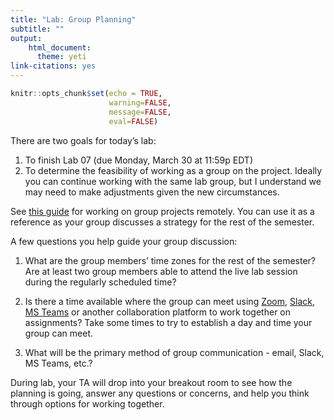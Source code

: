 ```yaml
---
title: "Lab: Group Planning"
subtitle: ""
output:
    html_document: 
      theme: yeti
link-citations: yes
---
```


```r
knitr::opts_chunk$set(echo = TRUE,
                      warning=FALSE, 
                      message=FALSE,
                      eval=FALSE)
```

There are two goals for today's lab:

1. To finish Lab 07 (due Monday, March 30 at 11:59p EDT)
2. To determine the feasibility of working as a group on the project. Ideally you can continue working with the same lab group, but I understand we may need to make adjustments given the new circumstances.

See [this guide](https://online.drexel.edu/news/group-tips.aspx) for working on group projects remotely. You can use it as a reference as your group discusses a strategy for the rest of the semester. 

A few questions you help guide your group discussion: 

1. What are the group members' time zones for the rest of the semester? Are at least two group members able to attend the live lab session during the regularly scheduled time? 

2. Is there a time available where the group can meet using [Zoom](https://oit.duke.edu/what-we-do/applications/zoom-meetings), [Slack](https://slack.com/), [MS Teams](https://teamsdemo.office.com/) or another collaboration platform to work together on assignments? Take some times to try to establish a day and time your group can meet.

3. What will be the primary method of group communication - email, Slack, MS Teams, etc.?

During lab, your TA will drop into your breakout room to see how the planning is going, answer any questions or concerns, and help you think through options for working together. 